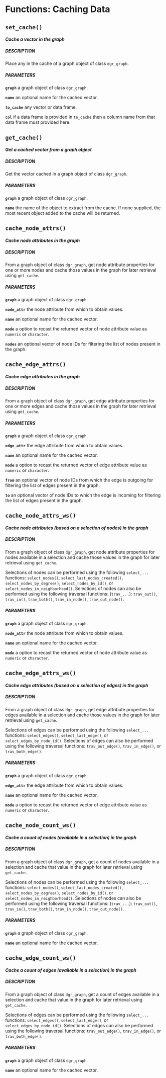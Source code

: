 # Functions: Caching Data {#fcns_caching}



## `set_cache()`

<h4><em>Cache a vector in the graph</em></h4>

<h5>DESCRIPTION</h5>

Place any in the cache of a graph object of class `dgr_graph`.

<h5>PARAMETERS</h5>

**`graph`** a graph object of class `dgr_graph`.

**`name`** an optional name for the cached vector.

**`to_cache`** any vector or data frame.

**`col`** if a data frame is provided in `to_cache` then a column name from that data frame must provided here.

## `get_cache()`

<h4><em>Get a cached vector from a graph object</em></h4>

<h5>DESCRIPTION</h5>

Get the vector cached in a graph object of class `dgr_graph`.

<h5>PARAMETERS</h5>

**`graph`** a graph object of class
`dgr_graph`.

**`name`** the name of the object to extract from the cache. If none supplied, the most recent object added to the cache will be returned.

## `cache_node_attrs()`

<h4><em>Cache node attributes in the graph</em></h4>

<h5>DESCRIPTION</h5>

From a graph object of class `dgr_graph`, get node attribute properties for one or more nodes and cache those values in the graph for later retrieval using `get_cache`.

<h5>PARAMETERS</h5>

**`graph`** a graph object of class
`dgr_graph`.

**`node_attr`** the node attribute from which to obtain values.

**`name`** an optional name for the cached vector.

**`mode`** a option to recast the returned vector of node attribute value as `numeric` or `character`.

**`nodes`** an optional vector of node IDs for filtering the list of nodes present in the graph.

## `cache_edge_attrs()`

<h4><em>Cache edge attributes in the graph</em></h4>

<h5>DESCRIPTION</h5>

From a graph object of class `dgr_graph`, get edge attribute properties for one or more edges and cache those values in the graph for later retrieval using `get_cache`.

<h5>PARAMETERS</h5>

**`graph`** a graph object of class `dgr_graph`.

**`edge_attr`** the edge attribute from which to obtain values.

**`name`** an optional name for the cached vector.

**`mode`** a option to recast the returned vector of edge attribute value as `numeric` or `character`.

**`from`** an optional vector of node IDs from which the edge is outgoing for filtering the list of edges present in the graph.

**`to`** an optional vector of node IDs to which the edge is incoming for filtering the list of edges present in the graph.

## `cache_node_attrs_ws()`

<h4><em>Cache node attributes (based on a selection of nodes) in the graph</em></h4>

<h5>DESCRIPTION</h5>

From a graph object of class `dgr_graph`, get node attribute properties for nodes available in a selection and cache those values in the graph for later retrieval using `get_cache`.

Selections of nodes can be performed using the following `select_...` functions: `select_nodes()`, `select_last_nodes_created()`, `select_nodes_by_degree()`, `select_nodes_by_id()`, or `select_nodes_in_neighborhood()`. Selections of nodes can also be performed using the following traversal functions: (`trav_...`): `trav_out()`, `trav_in()`, `trav_both()`, `trav_in_node()`, `trav_out_node()`.

<h5>PARAMETERS</h5>

**`graph`** a graph object of class `dgr_graph`.

**`node_attr`** the node attribute from which to obtain values.

**`name`** an optional name for the cached vector.

**`mode`** a option to recast the returned vector of node attribute value as `numeric` or `character`.

## `cache_edge_attrs_ws()`

<h4><em>Cache edge attributes (based on a selection of edges) in the graph</em></h4>

<h5>DESCRIPTION</h5>

From a graph object of class `dgr_graph`, get edge attribute properties for edges available in a selection and cache those values in the graph for later retrieval using `get_cache`.

Selections of edges can be performed using the following `select_...` functions: `select_edges()`, `select_last_edge()`, or `select_edges_by_node_id()`. Selections of edges can also be performed using the following traversal functions: `trav_out_edge()`, `trav_in_edge()`, or `trav_both_edge()`.

<h5>PARAMETERS</h5>

**`graph`** a graph object of class `dgr_graph`.

**`edge_attr`** the edge attribute from which to obtain values.

**`name`** an optional name for the cached vector.

**`mode`** a option to recast the returned vector of edge attribute value as `numeric` or `character`.

## `cache_node_count_ws()`

<h4><em>Cache a count of nodes (available in a selection) in the graph</em></h4>

<h5>DESCRIPTION</h5>

From a graph object of class `dgr_graph`, get a count of nodes available in a selection and cache that value in the graph for later retrieval using `get_cache`.

Selections of nodes can be performed using the following `select_...` functions: `select_nodes()`, `select_last_nodes_created()`, `select_nodes_by_degree()`, `select_nodes_by_id()`, or `select_nodes_in_neighborhood()`. Selections of nodes can also be performed using the following traversal functions: (`trav_...`): `trav_out()`, `trav_in()`, `trav_both()`, `trav_in_node()`, `trav_out_node()`.

<h5>PARAMETERS</h5>

**`graph`** a graph object of class `dgr_graph`.

**`name`** an optional name for the cached vector.

## `cache_edge_count_ws()`

<h4><em>Cache a count of edges (available in a selection) in the graph</em></h4>

<h5>DESCRIPTION</h5>

From a graph object of class `dgr_graph`, get a count of edges available in a selection and cache that value in the graph for later retrieval using `get_cache`.

Selections of edges can be performed using the following `select_...` functions: `select_edges()`, `select_last_edge()`, or `select_edges_by_node_id()`. Selections of edges can also be performed using the following traversal functions: `trav_out_edge()`, `trav_in_edge()`, or `trav_both_edge()`.

<h5>PARAMETERS</h5>

**`graph`** a graph object of class `dgr_graph`.

**`name`** an optional name for the cached vector.
